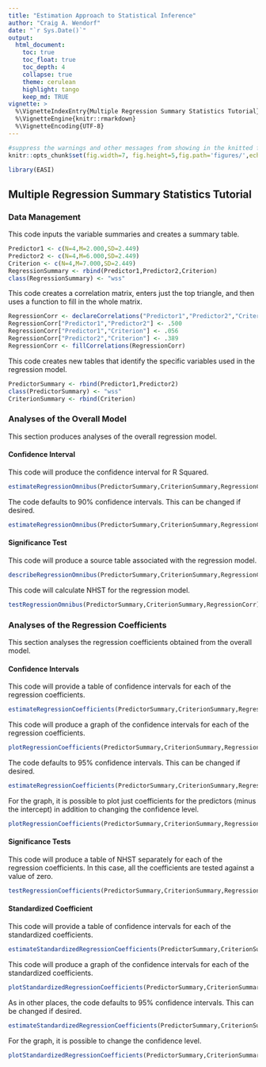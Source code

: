 ```yaml
---
title: "Estimation Approach to Statistical Inference"
author: "Craig A. Wendorf"
date: "`r Sys.Date()`"
output:
  html_document:
    toc: true
    toc_float: true
    toc_depth: 4
    collapse: true
    theme: cerulean
    highlight: tango
    keep_md: TRUE
vignette: >
  %\VignetteIndexEntry{Multiple Regression Summary Statistics Tutorial}
  %\VignetteEngine{knitr::rmarkdown}
  %\VignetteEncoding{UTF-8}
---
```


```r
#suppress the warnings and other messages from showing in the knitted file.
knitr::opts_chunk$set(fig.width=7, fig.height=5,fig.path='figures/',echo=TRUE,warning=FALSE,message=FALSE)
```

```r
library(EASI)
```

## Multiple Regression Summary Statistics Tutorial

### Data Management

This code inputs the variable summaries and creates a summary table.
```r
Predictor1 <- c(N=4,M=2.000,SD=2.449)
Predictor2 <- c(N=4,M=6.000,SD=2.449)
Criterion <- c(N=4,M=7.000,SD=2.449)
RegressionSummary <- rbind(Predictor1,Predictor2,Criterion)
class(RegressionSummary) <- "wss"
```

This code creates a correlation matrix, enters just the top triangle, and then uses a function to fill in the whole matrix.
```r
RegressionCorr <- declareCorrelations("Predictor1","Predictor2","Criterion")
RegressionCorr["Predictor1","Predictor2"] <- .500
RegressionCorr["Predictor1","Criterion"] <- .056
RegressionCorr["Predictor2","Criterion"] <- .389
RegressionCorr <- fillCorrelations(RegressionCorr)
```

This code creates new tables that identify the specific variables used in the regression model.
```r
PredictorSummary <- rbind(Predictor1,Predictor2)
class(PredictorSummary) <- "wss"
CriterionSummary <- rbind(Criterion)
```

### Analyses of the Overall Model

This section produces analyses of the overall regression model.

#### Confidence Interval

This code will produce the confidence interval for R Squared.
```r
estimateRegressionOmnibus(PredictorSummary,CriterionSummary,RegressionCorr)
```

The code defaults to 90% confidence intervals. This can be changed if desired.
```r
estimateRegressionOmnibus(PredictorSummary,CriterionSummary,RegressionCorr,conf.level=.95)
```

#### Significance Test

This code will produce a source table associated with the regression model.
```r
describeRegressionOmnibus(PredictorSummary,CriterionSummary,RegressionCorr)
```

This code will calculate NHST for the regression model.
```r
testRegressionOmnibus(PredictorSummary,CriterionSummary,RegressionCorr)
```

### Analyses of the Regression Coefficients

This section analyses the regression coefficients obtained from the overall model.

#### Confidence Intervals

This code will provide a table of confidence intervals for each of the regression coefficients.
```r
estimateRegressionCoefficients(PredictorSummary,CriterionSummary,RegressionCorr)
```

This code will produce a graph of the confidence intervals for each of the regression coefficients.
```r
plotRegressionCoefficients(PredictorSummary,CriterionSummary,RegressionCorr)
```

The code defaults to 95% confidence intervals. This can be changed if desired.
```r
estimateRegressionCoefficients(PredictorSummary,CriterionSummary,RegressionCorr,conf.level=.99)
```

For the graph, it is possible to plot just coefficients for the predictors (minus the intercept) in addition to changing the confidence level.
```r
plotRegressionCoefficients(PredictorSummary,CriterionSummary,RegressionCorr,conf.level=.99,line=0,intercept=FALSE)
```

#### Significance Tests

This code will produce a table of NHST separately for each of the regression coefficients. In this case, all the coefficients are tested against a value of zero.
```r
testRegressionCoefficients(PredictorSummary,CriterionSummary,RegressionCorr)
```

#### Standardized Coefficient

This code will provide a table of confidence intervals for each of the standardized coefficients.
```r
estimateStandardizedRegressionCoefficients(PredictorSummary,CriterionSummary,RegressionCorr)
```

This code will produce a graph of the confidence intervals for each of the standardized coefficients.
```r
plotStandardizedRegressionCoefficients(PredictorSummary,CriterionSummary,RegressionCorr)
```

As in other places, the code defaults to 95% confidence intervals. This can be changed if desired.
```r
estimateStandardizedRegressionCoefficients(PredictorSummary,CriterionSummary,RegressionCorr,conf.level=.99)
```

For the graph, it is possible to change the confidence level.
```r
plotStandardizedRegressionCoefficients(PredictorSummary,CriterionSummary,RegressionCorr,conf.level=.99)
```
